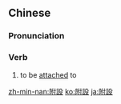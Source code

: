 ==Chinese==
{{zh-forms|s=附设}}

===Pronunciation===
{{zh-pron
|m=fùshè
|mn=hù-siat
|cat=v
}}

===Verb===
{{zh-verb}}

# to be [[attached]] to {{gloss|of an institution, department, etc.}}

[[zh-min-nan:附設]]
[[ko:附設]]
[[ja:附設]]